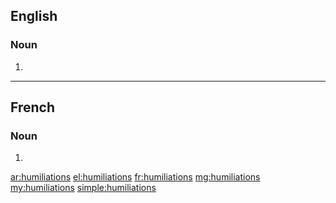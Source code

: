 ==English==

===Noun===
{{head|en|noun plural form}}

# {{plural of|humiliation|lang=en}}

----

==French==

===Noun===
{{head|fr|noun plural form|g=f}}

# {{plural of|humiliation|lang=fr}}

[[ar:humiliations]]
[[el:humiliations]]
[[fr:humiliations]]
[[mg:humiliations]]
[[my:humiliations]]
[[simple:humiliations]]
